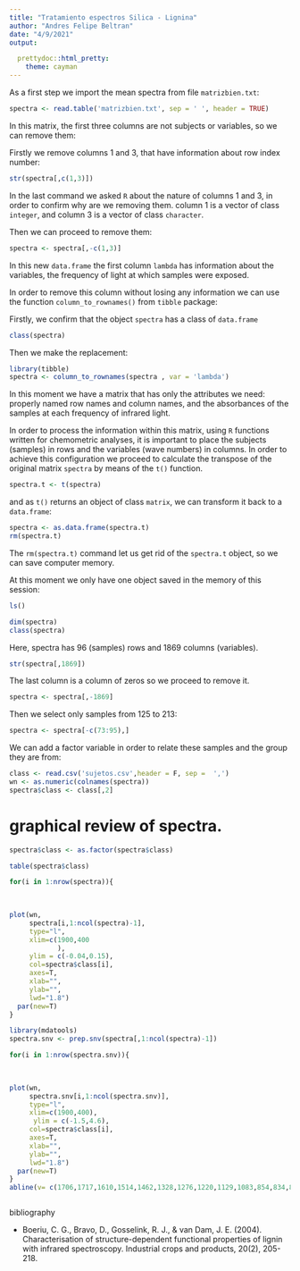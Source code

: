 ```yaml
---
title: "Tratamiento espectros Silica - Lignina"
author: "Andres Felipe Beltran"
date: "4/9/2021"
output:   

  prettydoc::html_pretty:
    theme: cayman
---
```

As a first step we import the mean spectra from file `matrizbien.txt`:

```r
spectra <- read.table('matrizbien.txt', sep = ' ', header = TRUE)
```

In this matrix, the first three columns are not subjects or variables, so we can remove them:

Firstly we remove columns 1 and 3, that have information about row index number:

```r
str(spectra[,c(1,3)])
```
In the last command we asked `R` about the nature of columns 1 and 3, in order to confirm why are we removing them. column 1 is a vector of class `integer`, and column 3 is a vector of class `character`.


Then we can proceed to remove them:

```r
spectra <- spectra[,-c(1,3)]

```

In this new `data.frame` the first column `lambda` has information about the variables, the frequency of light at which samples were exposed.

In order to remove this column without losing any information we can use the function `column_to_rownames()` from `tibble` package:

Firstly, we confirm that the object `spectra` has a 
class of `data.frame`

```r
class(spectra)
```
Then we make the replacement:

```r
library(tibble)
spectra <- column_to_rownames(spectra , var = 'lambda')
```


In this moment we have a matrix that has only  the attributes we need: properly named row names and column names, and the absorbances of the samples at each frequency of infrared light.

In order to process the information within this matrix, using `R` functions written for chemometric analyses, it is important to place the subjects (samples) in rows and the variables (wave numbers) in columns. In order to achieve this configuration we proceed to calculate the transpose of the original matrix `spectra` by means of the `t()` function.

```r
spectra.t <- t(spectra)
```

and as `t()` returns an object of class `matrix`, we can transform it back to a `data.frame`:

```r
spectra <- as.data.frame(spectra.t)
rm(spectra.t)
```

The `rm(spectra.t)` command let us get rid of the `spectra.t` object, so we can save computer memory.

At this moment we only have one object saved in the memory of this session:

```r
ls()
```
```r
dim(spectra)
class(spectra)
```
Here, spectra has 96 (samples) rows and 1869 columns (variables). 

```r
str(spectra[,1869])
```
The last column is a column of zeros so we proceed to remove it.

```r
spectra <- spectra[,-1869]
```


Then we select only samples from 125 to 213:

```r
spectra <- spectra[-c(73:95),]
```

We can add a factor variable in order to relate these samples and the group they are from:

```r
class <- read.csv('sujetos.csv',header = F, sep =  ',')
wn <- as.numeric(colnames(spectra))
spectra$class <- class[,2]
```

# graphical review of spectra.
```r
spectra$class <- as.factor(spectra$class)

table(spectra$class)
```


```r

for(i in 1:nrow(spectra)){
  
  

plot(wn, 
     spectra[i,1:ncol(spectra)-1], 
     type="l", 
     xlim=c(1900,400
            ),
     ylim = c(-0.04,0.15),
     col=spectra$class[i], 
     axes=T,
     xlab="",
     ylab="", 
     lwd="1.8")
  par(new=T)
}
```



```r
library(mdatools)
spectra.snv <- prep.snv(spectra[,1:ncol(spectra)-1])

for(i in 1:nrow(spectra.snv)){
  
  

plot(wn, 
     spectra.snv[i,1:ncol(spectra.snv)], 
     type="l", 
     xlim=c(1900,400),
      ylim = c(-1.5,4.6),
     col=spectra$class[i], 
     axes=T,
     xlab="",
     ylab="", 
     lwd="1.8")
  par(new=T)
}
abline(v= c(1706,1717,1610,1514,1462,1328,1276,1220,1129,1083,854,834,817), lty = 2, col =1) # bands reference 1
```

```r

```

bibliography

* Boeriu, C. G., Bravo, D., Gosselink, R. J., & van Dam, J. E. (2004). Characterisation of structure-dependent functional properties of lignin with infrared spectroscopy. Industrial crops and products, 20(2), 205-218.
